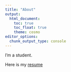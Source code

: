 ```yaml
---
title: "About"
output:
  html_document:
    toc: true
    toc_float: true
    theme: cosmo 
editor_options: 
  chunk_output_type: console
---
```


I'm a student.

Here is my [resume](./Ngoc Duong_resume.pdf) 


